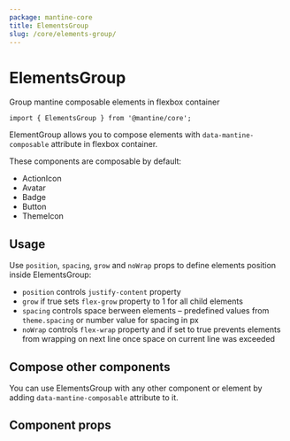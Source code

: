 ```yaml
---
package: mantine-core
title: ElementsGroup
slug: /core/elements-group/
---
```



# ElementsGroup

Group mantine composable elements in flexbox container

<PageHeader
  source="mantine-core/src/ElementsGroup/ElementsGroup.tsx"
  docs="core/ElementsGroup.mdx"
  package="@mantine/core"
/>

```tsx
import { ElementsGroup } from '@mantine/core';
```

ElementGroup allows you to compose elements with `data-mantine-composable` attribute in flexbox container.

These components are composable by default:

- <GatsbyLink to="/core/action-icon">ActionIcon</GatsbyLink>
- <GatsbyLink to="/core/avatar">Avatar</GatsbyLink>
- <GatsbyLink to="/core/badge">Badge</GatsbyLink>
- <GatsbyLink to="/core/button">Button</GatsbyLink>
- <GatsbyLink to="/core/theme-icon">ThemeIcon</GatsbyLink>

## Usage

Use `position`, `spacing`, `grow` and `noWrap` props to define elements position inside ElementsGroup:

- `position` controls `justify-content` property
- `grow` if true sets `flex-grow` property to 1 for all child elements
- `spacing` controls space berween elements – predefined values from `theme.spacing` or number value for spacing in px
- `noWrap` controls `flex-wrap` property and if set to true prevents elements from wrapping on next line once space on current line was exceeded

<ElementsGroupConfigurator />

## Compose other components

You can use ElementsGroup with any other component or element by adding `data-mantine-composable` attribute to it.

<ElementsGroupCustomDemo />

## Component props

<PropsTable component="ElementsGroup" />
